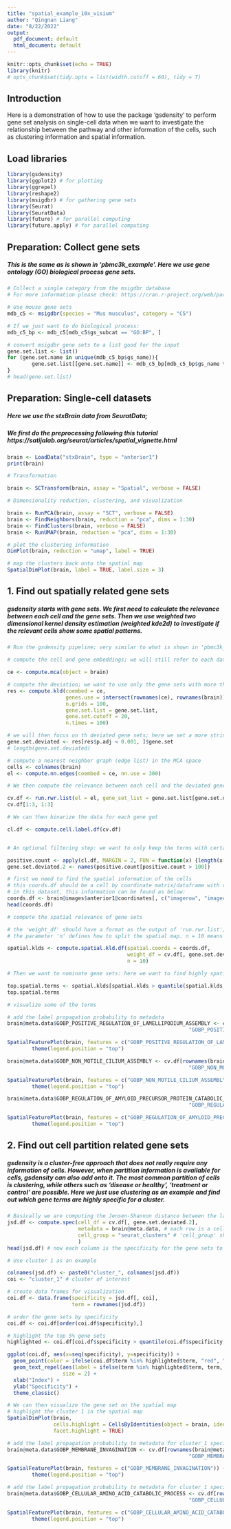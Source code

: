 ```yaml
---
title: "spatial_example_10x_visium"
author: "Qingnan Liang"
date: "8/22/2022"
output:
  pdf_document: default
  html_document: default
---
```



```r
knitr::opts_chunk$set(echo = TRUE)
library(knitr)
# opts_chunk$set(tidy.opts = list(width.cutoff = 60), tidy = T)
```
## Introduction

Here is a demonstration of how to use the package 'gsdensity' to perform gene set analysis on single-cell data when we want to investigate the relationship between the pathway and other information of the cells, such as clustering information and spatial information.

## Load libraries

```r
library(gsdensity)
library(ggplot2) # for plotting
library(ggrepel)
library(reshape2)
library(msigdbr) # for gathering gene sets
library(Seurat)
library(SeuratData)
library(future) # for parallel computing
library(future.apply) # for parallel computing

```

## Preparation: Collect gene sets

##### This is the same as is shown in 'pbmc3k_example'. Here we use gene ontology (GO) biological process gene sets.

```r

# Collect a single category from the msigdbr database
# For more information please check: https://cran.r-project.org/web/packages/msigdbr/vignettes/msigdbr-intro.html

# Use mouse gene sets
mdb_c5 <- msigdbr(species = "Mus musculus", category = "C5")

# If we just want to do biological process:
mdb_c5_bp <- mdb_c5[mdb_c5$gs_subcat == "GO:BP", ]

# convert msigdbr gene sets to a list good for the input
gene.set.list <- list()
for (gene.set.name in unique(mdb_c5_bp$gs_name)){
        gene.set.list[[gene.set.name]] <- mdb_c5_bp[mdb_c5_bp$gs_name %in% gene.set.name, ]$gene_symbol
}
# head(gene.set.list)

```


## Preparation: Single-cell datasets

##### Here we use the stxBrain data from SeuratData;
##### We first do the preprocessing following this tutorial https://satijalab.org/seurat/articles/spatial_vignette.html

```r
brain <- LoadData("stxBrain", type = "anterior1")
print(brain)

# Transformation

brain <- SCTransform(brain, assay = "Spatial", verbose = FALSE)

```

```r
# Dimensionality reduction, clustering, and visualization

brain <- RunPCA(brain, assay = "SCT", verbose = FALSE)
brain <- FindNeighbors(brain, reduction = "pca", dims = 1:30)
brain <- FindClusters(brain, verbose = FALSE)
brain <- RunUMAP(brain, reduction = "pca", dims = 1:30)

# plot the clustering information
DimPlot(brain, reduction = "umap", label = TRUE)

```

```r

# map the clusters back onto the spatial map
SpatialDimPlot(brain, label = TRUE, label.size = 3)

```


## 1. Find out spatially related gene sets

##### gsdensity starts with gene sets. We first need to calculate the relevance between each cell and the gene sets. Then we use weighted two dimensional kernel density estimation (weighted kde2d) to investigate if the relevant cells show some spatial patterns.


```r
# Run the gsdensity pipeline; very similar to what is shown in 'pbmc3k_example'

# compute the cell and gene embeddings; we will still refer to each data point as a 'cell' although it is actually mixtures of cells in 10x visium.

ce <- compute.mca(object = brain)

# compute the deviation; we want to use only the gene sets with more than 20 genes
res <- compute.kld(coembed = ce, 
                   genes.use = intersect(rownames(ce), rownames(brain)), 
                   n.grids = 100, 
                   gene.set.list = gene.set.list,
                   gene.set.cutoff = 20,
                   n.times = 100)

# we will then focus on th deviated gene sets; here we set a more stringent alpha level cutoff
gene.set.deviated <- res[res$p.adj < 0.001, ]$gene.set
# length(gene.set.deviated)

# compute a nearest neighbor graph (edge list) in the MCA space
cells <- colnames(brain)
el <- compute.nn.edges(coembed = ce, nn.use = 300)

# We then compute the relevance between each cell and the deviated gene sets

cv.df <- run.rwr.list(el = el, gene_set_list = gene.set.list[gene.set.deviated], cells = cells)
cv.df[1:3, 1:3]

# We can then binarize the data for each gene get

cl.df <- compute.cell.label.df(cv.df)


# An optional filtering step: we want to only keep the terms with certain numbers of positive cells; here we use 100

positive.count <- apply(cl.df, MARGIN = 2, FUN = function(x) {length(x[x == "positive"])})
gene.set.deviated.2 <- names(positive.count[positive.count > 100])

```

```r

# first we need to find the spatial information of the cells
# this coords.df should be a cell by coordinate matrix/dataframe with cells in rows and coordinates in columns
# in this dataset, this information can be found as below:
coords.df <- brain@images$anterior1@coordinates[, c("imagerow", "imagecol")]
head(coords.df)

# compute the spatial relevance of gene sets

# the 'weight_df' should have a format as the output of 'run.rwr.list'; here we use the terms with at least 100 positive cells
# the parameter 'n' defines how to split the spatial map. n = 10 means that 10 splits are made in each dimension (total 100 grids) for the kde process

spatial.klds <- compute.spatial.kld.df(spatial.coords = coords.df, 
                                       weight_df = cv.df[, gene.set.deviated.2], 
                                       n = 10)

# Then we want to nominate gene sets: here we want to find highly spatially related gene sets

top.spatial.terms <- spatial.klds[spatial.klds > quantile(spatial.klds, 0.99)]
top.spatial.terms

```

```r
# visualize some of the terms

# add the label propagation probability to metadata
brain@meta.data$GOBP_POSITIVE_REGULATION_OF_LAMELLIPODIUM_ASSEMBLY <- cv.df[rownames(brain@meta.data), 
                                                           "GOBP_POSITIVE_REGULATION_OF_LAMELLIPODIUM_ASSEMBLY"]

SpatialFeaturePlot(brain, features = c("GOBP_POSITIVE_REGULATION_OF_LAMELLIPODIUM_ASSEMBLY")) + 
        theme(legend.position = "top")

```


```r

brain@meta.data$GOBP_NON_MOTILE_CILIUM_ASSEMBLY <- cv.df[rownames(brain@meta.data), 
                                                           "GOBP_NON_MOTILE_CILIUM_ASSEMBLY"]

SpatialFeaturePlot(brain, features = c("GOBP_NON_MOTILE_CILIUM_ASSEMBLY")) + 
        theme(legend.position = "top")


```



```r

brain@meta.data$GOBP_REGULATION_OF_AMYLOID_PRECURSOR_PROTEIN_CATABOLIC_PROCESS <- cv.df[rownames(brain@meta.data), 
                                                           "GOBP_REGULATION_OF_AMYLOID_PRECURSOR_PROTEIN_CATABOLIC_PROCESS"]

SpatialFeaturePlot(brain, features = c("GOBP_REGULATION_OF_AMYLOID_PRECURSOR_PROTEIN_CATABOLIC_PROCESS")) + 
        theme(legend.position = "top")


```



## 2. Find out cell partition related gene sets

##### gsdensity is a cluster-free approach that does not really require any information of cells. However, when partition information is available for cells, gsdensity can also add onto it. The most common partition of cells is clustering, while others such as 'disease or healthy', 'treatment or control' are possible. Here we just use clustering as an example and find out which gene terms are highly specific for a cluster.


```r

# Basically we are computing the Jensen-Shannon distance between the label propagation probability (for each gene set) and the cell identity (does or does not belong to the partition/cluster)
jsd.df <- compute.spec(cell_df = cv.df[, gene.set.deviated.2], 
                       metadata = brain@meta.data, # each row is a cell; columns include partition information
                       cell_group = "seurat_clusters" # 'cell_group' should use a column name in the metadata as the input
                       )
head(jsd.df) # now each column is the specificity for the gene sets to the very cluster

```


```r


# Use cluster 1 as an example

colnames(jsd.df) <- paste0("cluster_", colnames(jsd.df))
coi <- "cluster_1" # cluster of interest

# create data frames for visualization
coi.df <- data.frame(specificity = jsd.df[, coi], 
                     term = rownames(jsd.df))

# order the gene sets by specificity
coi.df <- coi.df[order(coi.df$specificity),]

# highlight the top 5% gene sets
highlighted <- coi.df[coi.df$specificity > quantile(coi.df$specificity, 0.95), ]

ggplot(coi.df, aes(x=seq(specificity), y=specificity)) + 
  geom_point(color = ifelse(coi.df$term %in% highlighted$term, "red", "black")) + 
  geom_text_repel(aes(label = ifelse(term %in% highlighted$term, term, "")), 
                  size = 2) + 
  xlab("Index") + 
  ylab("Specificity") + 
  theme_classic()

```

```r
# We can then visualize the gene set on the spatial map
# highlight the cluster 1 in the spatial map
SpatialDimPlot(brain, 
               cells.highlight = CellsByIdentities(object = brain, idents = c(1)), 
               facet.highlight = TRUE)

```

```r

# add the label propagation probability to metadata for cluster_1 specific terms
brain@meta.data$GOBP_MEMBRANE_INVAGINATION <- cv.df[rownames(brain@meta.data), 
                                                           "GOBP_MEMBRANE_INVAGINATION"]

SpatialFeaturePlot(brain, features = c("GOBP_MEMBRANE_INVAGINATION")) + 
        theme(legend.position = "top")


```
```r

# add the label propagation probability to metadata for cluster_1 specific terms
brain@meta.data$GOBP_CELLULAR_AMINO_ACID_CATABOLIC_PROCESS <- cv.df[rownames(brain@meta.data), 
                                                           "GOBP_CELLULAR_AMINO_ACID_CATABOLIC_PROCESS"]

SpatialFeaturePlot(brain, features = c("GOBP_CELLULAR_AMINO_ACID_CATABOLIC_PROCESS")) + 
        theme(legend.position = "top")


```
